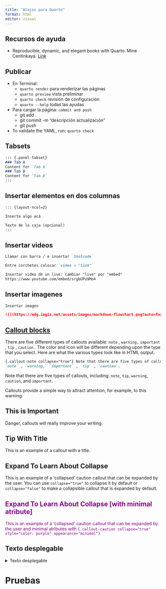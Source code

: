 ```yaml
---
title: "Atajos para Quarto"
format: html
editor: visual
---
```


## Recursos de ayuda

-   Reproducible, dynamic, and elegant books with Quarto. Mine Centinkaya. [*Link*](https://mine-cetinkaya-rundel.github.io/quarto-books-conf24/#/title-slide)

## Publicar

-   En Terminal:
    -   `quarto render` para renderizar las páginas
    -   `quarto preview` vista preliminar
    -   `quarto check` revisión de configuración
    -   `quarto --help` todas las ayudas
-   Para cargar la página: `commit and push`
    -   git add .
    -   git commit -m "descripción actualización"
    -   git push
-   To validate the YAML, run: `quarto check`

## **Tabsets**

``` .Markdown
::: {.panel-tabset}
### Tab A
Content for `Tab A`
### Tab B
Content for `Tab B`
:::
```

## Insertar elementos en dos columnas

``` .Markdown
::: {layout-ncol=2} 

Inserte algo acá

Texto de la caja (opcional)
:::
```

## Insertar videos

``` .Markdown
Llamar con barra / e insertar `Shotcode`

Entre corchetes colocar `video = "link"`

Insertar video de un live: cambiar "live" por "embed"
https://www.youtube.com/embed/srgbUPu9Mo4
```

## Insertar imagenes

``` .Markdown
Insertar imagen

![](https://mdg.imgix.net/assets/images/markdown-flowchart.png?auto=format&fit=clip&q=40&w=1080)
```

## [Callout blocks](https://quarto.org/docs/authoring/callouts.html)

There are five different types of callouts available: `note` , `warning,` `important` , `tip` , `caution` . The color and icon will be different depending upon the type that you select. Here are what the various types look like in HTML output.

``` .Markdown
{.callout-note collapse="true"} Note that there are five types of callouts, including:
`note` , `warning,` `important` , `tip` , `caution`. 
```

::: callout-note
Note that there are five types of callouts, including: `note`, `tip`, `warning`, `caution`, and `important`.
:::

::: callout-warning
Callouts provide a simple way to attract attention, for example, to this warning.
:::

::: callout-important
## This is Important

Danger, callouts will really improve your writing.
:::

::: callout-tip
## Tip With Title

This is an example of a callout with a title.
:::

::: {.callout-caution collapse="true"}
## Expand To Learn About Collapse

This is an example of a 'collapsed' caution callout that can be expanded by the user. You can use `collapse="true"` to collapse it by default or `collapse="false"` to make a collapsible callout that is expanded by default.
:::

::: {.callout-caution collapse="true" style="color: purple" appearance="minimal"}
## Expand To Learn About Collapse \[with minimal atribute\]

This is an example of a 'collapsed' caution callout that can be expanded by the user and minimal atributes with `{.callout-caution collapse="true" style="color: purple" appearance="minimal"}`
:::

## Texto desplegable

<details>

<summary>Texto desplegable</summary>

``` .markdown
<details> <summary>Título del texto desplegable</summary>
-   Contenido
-   Contenido
-   Contenido
</details> 
```

</details>

# Pruebas